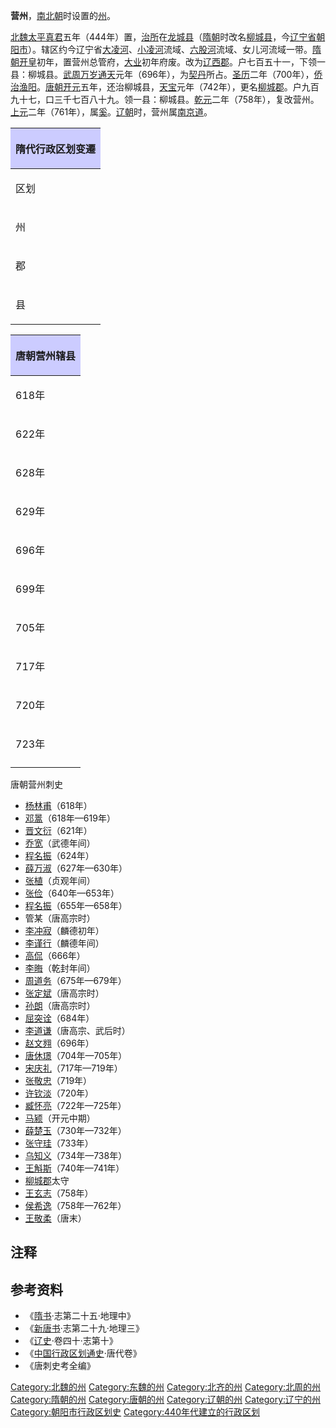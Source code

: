 '''营州'''，[[南北朝|南北朝]]时设置的[[州|州]]。

[[北魏|北魏]][[太平真君|太平真君]]五年（444年）置，[[治所|治所]]在[[龙城县_(前燕)|龙城县]]（[[隋朝|隋朝]]时改名[[柳城县_(隋朝)|柳城县]]，今[[辽宁省|辽宁省]][[朝阳市|朝阳市]]）。辖区约今辽宁省[[大凌河|大凌河]]、[[小凌河|小凌河]]流域、[[六股河|六股河]]流域、女儿河流域一带。[[隋朝|隋朝]][[开皇|开皇]]初年，置营州总管府，[[大业_(年号)|大业]]初年府废。改为[[辽西郡|辽西郡]]。户七百五十一，下领一县：柳城县。[[武周|武周]][[萬歲通天|万岁通天]]元年（696年），为[[契丹|契丹]]所占。[[聖曆|圣历]]二年（700年），[[侨治|侨治]][[渔阳|渔阳]]。[[唐朝|唐朝]][[开元|开元]]五年，还治柳城县，[[天宝_(唐朝)|天宝]]元年（742年），更名[[柳城郡|柳城郡]]。户九百九十七，口三千七百八十九。领一县：柳城县。[[乾元_(唐朝)|乾元]]二年（758年），复改营州。[[上元_(唐肅宗)|上元]]二年（761年），属[[奚|奚]]。[[辽朝|辽朝]]时，营州属[[南京道|南京道]]。
{| align=center class="wikitable" style="width:600px; text-align:center"
|-
!colspan="4" style="background:#ccccff"|'''隋代行政区划变遷'''
|- align="center"
!区划!!colspan="1"|開皇元年!!区划!!大業3年
|-
|州||'''营州'''||郡||'''柳城郡'''
|-
|郡||[[建德郡|建德郡]]||rowspan="2"|县||rowspan="2"|[[龍城|柳城县]]
|-
|县||[[龍城|龍城县]]
|}
{| align=center class="wikitable" style="width:600px; text-align:center"
|-
!colspan="2" style="background:#ccccff"|'''唐朝营州辖县'''
|-
|618年||[[柳城县|柳城县]]<ref>今[[辽宁省|辽宁省]][[朝阳市|朝阳市]][[双塔区|双塔区]]狼山</ref>
|-
|622年||[[柳城县|柳城县]]（新设[[昌黎县|昌黎县]]<ref>今[[辽宁省|辽宁省]][[北票县|北票县]][[大板镇|大板镇]]</ref>，改属[[崇州|崇州]]；新设[[宾从县|宾从县]]<ref>今[[辽宁省|辽宁省]][[北票县|北票县]][[上园镇|上园镇]]</ref>，改属[[鲜州|鲜州]]）
|-
|628年||[[柳城县|柳城县]]（新设[[龙山县|龙山县]]<ref name="#1">今[[河北省|河北省]][[玉田县|玉田县]][[玉田镇|玉田镇]]</ref>，改属[[昌州|昌州]]；新设[[逢龙县|逢龙县]]<ref>今[[辽宁省|辽宁省]][[朝阳县|朝阳县]][[台子乡|台子乡]]</ref>，改属[[慎州|慎州]]）
|-
|629年||[[柳城县|柳城县]]（新设[[阳师县|阳师县]]<ref>今[[辽宁省|辽宁省]][[北票县|北票县]][[凉水河乡|凉水河乡]]下府村</ref>，改属[[师州|师州]]）
|-
|696年||契丹攻克营州，[[柳城县|柳城县]]寄治[[幽州|幽州]][[蓟县|蓟县]]<ref>今[[北京市|北京市]][[西城区|西城区]]</ref>
|-
|699年||[[柳城县|柳城县]]寄治[[幽州|幽州]][[渔阳县|渔阳县]]
|-
|705年||[[渔阳县|渔阳县]]<ref>今[[天津市|天津市]][[蓟州区|蓟州区]]</ref>（改治）、[[玉田县|玉田县]]<ref name="#1"/>（废除[[柳城县|柳城县]]）
|-
|717年||收复营州，[[柳城县|柳城县]]（[[渔阳县|渔阳县]]、[[玉田县|玉田县]]改属[[幽州|幽州]]）
|-
|720年||契丹攻克营州，[[渔阳县|渔阳县]]（改治）、[[玉田县|玉田县]]（废除[[柳城县|柳城县]]）
|-
|723年||收复营州，[[柳城县|柳城县]]（[[渔阳县|渔阳县]]、[[玉田县|玉田县]]改属[[幽州|幽州]]）
|-
|}
;唐朝营州刺史
*[[杨林甫|杨林甫]]（618年）
*[[邓暠|邓暠]]（618年—619年）
*[[晋文衍|晋文衍]]（621年）
*[[乔宽|乔宽]]（武德年间）
*[[程名振|程名振]]（624年）
*[[薛万淑|薛万淑]]（627年—630年）
*[[张植|张植]]（贞观年间）
*[[张俭|张俭]]（640年—653年）
*[[程名振|程名振]]（655年—658年）
*管某（唐高宗时）
*[[李冲寂|李冲寂]]（麟德初年）
*[[李谨行|李谨行]]（麟德年间）
*[[高侃|高侃]]（666年）
*[[李晦|李晦]]（乾封年间）
*[[周道务|周道务]]（675年—679年）
*[[张定斌|张定斌]]（唐高宗时）
*[[孙朗|孙朗]]（唐高宗时）
*[[屈突诠|屈突诠]]（684年）
*[[李道谦|李道谦]]（唐高宗、武后时）
*[[赵文翙|赵文翙]]（696年）
*[[唐休璟|唐休璟]]（704年—705年）
*[[宋庆礼|宋庆礼]]（717年—719年）
*[[张敬忠|张敬忠]]（719年）
*[[许钦淡|许钦淡]]（720年）
*[[臧怀亮|臧怀亮]]（722年—725年）
*[[马颍|马颍]]（开元中期）
*[[薛楚玉|薛楚玉]]（730年—732年）
*[[张守珪|张守珪]]（733年）
*[[乌知义|乌知义]]（734年—738年）
*[[王斛斯|王斛斯]]（740年—741年）
*[[柳城郡|柳城郡]]太守
*[[王玄志|王玄志]]（758年）
*[[侯希逸|侯希逸]]（758年—762年）
*[[王敬柔|王敬柔]]（唐末）

== 注释 ==
{{reflist}}
== 参考资料 ==
*《[[隋书|隋书]]·志第二十五·地理中》
*《[[新唐书|新唐书]]·志第二十九·地理三》
*《[[辽史|辽史]]·卷四十·志第十》
*《[[中国行政区划通史|中国行政区划通史]]·唐代卷》
*《唐刺史考全编》
{{隋朝行政區劃|nocat}}
{{唐朝行政區劃|nocat}}
{{五代行政區劃|nocat}}
{{辽朝行政区划|nocat}}
{{DEFAULTSORT:Y}}
[[Category:北魏的州|Category:北魏的州]]
[[Category:东魏的州|Category:东魏的州]]
[[Category:北齐的州|Category:北齐的州]]
[[Category:北周的州|Category:北周的州]]
[[Category:隋朝的州|Category:隋朝的州]]
[[Category:唐朝的州|Category:唐朝的州]]
[[Category:辽朝的州|Category:辽朝的州]]
[[Category:辽宁的州|Category:辽宁的州]]
[[Category:朝阳市行政区划史|Category:朝阳市行政区划史]]
[[Category:440年代建立的行政区划|Category:440年代建立的行政区划]]